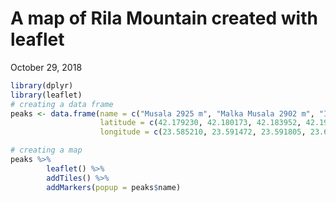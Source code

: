 # A map of Rila Mountain created with leaflet
October 29, 2018

```r
library(dplyr)
library(leaflet)
# creating a data frame
peaks <- data.frame(name = c("Musala 2925 m", "Malka Musala 2902 m", "Irechek 2852 m", "Deno 2790 m", "Studenia chal 2785 m", "Maliovitsa 2729 m", "Aleko 2713 m", "Popova kapa 2704 m", "Lopushki 2698 m"),
                    latitude = c(42.179230, 42.180173, 42.183952, 42.196704, 42.187706, 42.173852, 42.190500, 42.178167, 42.185417),
                    longitude = c(23.585210, 23.591472, 23.591805, 23.603074, 23.604649, 23.363056, 23.579667, 23.407139, 23.433806))
```
``` r
# creating a map
peaks %>%
        leaflet() %>%
        addTiles() %>%
        addMarkers(popup = peaks$name)
```


